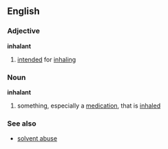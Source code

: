 ==English==
===Adjective===
'''inhalant'''
# [[intended]] for [[inhaling]]
===Noun===
{{wikipedia}}
'''inhalant'''
# something, especially a [[medication]], that is [[inhaled]]
===See also===
*[[solvent abuse]]
